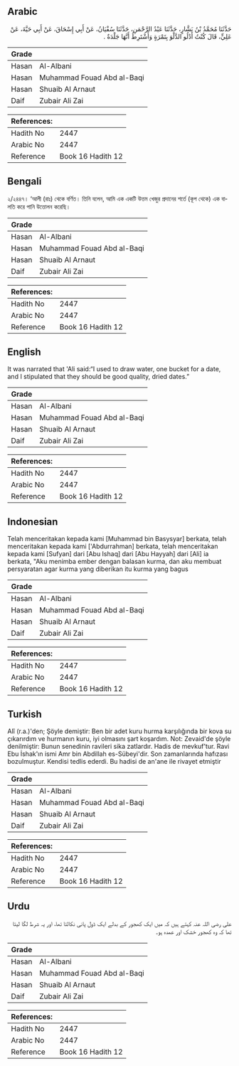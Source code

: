 ## Arabic


<div dir="rtl" lang="ar" style={{fontSize:'larger',backgroundColor:'#f8f9fa',padding:20}}>
حَدَّثَنَا مُحَمَّدُ بْنُ بَشَّارٍ، حَدَّثَنَا عَبْدُ الرَّحْمَنِ، حَدَّثَنَا سُفْيَانُ، عَنْ أَبِي إِسْحَاقَ، عَنْ أَبِي حَيَّةَ، عَنْ عَلِيٍّ، قَالَ كُنْتُ أَدْلُو الدَّلْوَ بِتَمْرَةٍ وَأَشْتَرِطُ أَنَّهَا جَلْدَةٌ ‏.‏
</div>
<div style={{backgroundColor:'#f8f9fa',padding:20, marginBottom: 10}}><table> <thead> <tr> <th>Grade</th> <th></th> </tr> </thead> <tbody> <tr><td>Hasan</td><td>Al-Albani</td></tr><tr><td>Hasan</td><td>Muhammad Fouad Abd al-Baqi</td></tr><tr><td>Hasan</td><td>Shuaib Al Arnaut</td></tr><tr><td>Daif</td><td>Zubair Ali Zai</td></tr></tbody></table><table> <thead> <tr> <th>References:</th> <th></th> </tr> </thead> <tbody><tr><td>Hadith No</td><td>2447</td></tr><tr><td>Arabic No</td><td>2447</td></tr><tr><td>Reference</td><td>Book 16 Hadith 12</td></tr></tbody></table></div>

## Bengali


<div dir="ltr" lang="bn" style={{fontSize:'larger',backgroundColor:'#f8f9fa',padding:20}}>
২/২৪৪৭। ‘আলী (রাঃ) থেকে বর্ণিত। তিনি বলেন, আমি এক একটি উত্তম খেজুর প্রদানের শর্তে (কূপ থেকে) এক বালতি করে পানি উত্তোলন করেছি।
</div>
<div style={{backgroundColor:'#f8f9fa',padding:20, marginBottom: 10}}><table> <thead> <tr> <th>Grade</th> <th></th> </tr> </thead> <tbody> <tr><td>Hasan</td><td>Al-Albani</td></tr><tr><td>Hasan</td><td>Muhammad Fouad Abd al-Baqi</td></tr><tr><td>Hasan</td><td>Shuaib Al Arnaut</td></tr><tr><td>Daif</td><td>Zubair Ali Zai</td></tr></tbody></table><table> <thead> <tr> <th>References:</th> <th></th> </tr> </thead> <tbody><tr><td>Hadith No</td><td>2447</td></tr><tr><td>Arabic No</td><td>2447</td></tr><tr><td>Reference</td><td>Book 16 Hadith 12</td></tr></tbody></table></div>

## English


<div dir="ltr" lang="en" style={{fontSize:'larger',backgroundColor:'#f8f9fa',padding:20}}>
It was narrated that 'Ali said:“I used to draw water, one bucket for a date, and I stipulated that they should be good quality, dried dates.”
</div>
<div style={{backgroundColor:'#f8f9fa',padding:20, marginBottom: 10}}><table> <thead> <tr> <th>Grade</th> <th></th> </tr> </thead> <tbody> <tr><td>Hasan</td><td>Al-Albani</td></tr><tr><td>Hasan</td><td>Muhammad Fouad Abd al-Baqi</td></tr><tr><td>Hasan</td><td>Shuaib Al Arnaut</td></tr><tr><td>Daif</td><td>Zubair Ali Zai</td></tr></tbody></table><table> <thead> <tr> <th>References:</th> <th></th> </tr> </thead> <tbody><tr><td>Hadith No</td><td>2447</td></tr><tr><td>Arabic No</td><td>2447</td></tr><tr><td>Reference</td><td>Book 16 Hadith 12</td></tr></tbody></table></div>

## Indonesian


<div dir="ltr" lang="id" style={{fontSize:'larger',backgroundColor:'#f8f9fa',padding:20}}>
Telah menceritakan kepada kami [Muhammad bin Basysyar] berkata, telah menceritakan kepada kami ['Abdurrahman] berkata, telah menceritakan kepada kami [Sufyan] dari [Abu Ishaq] dari [Abu Hayyah] dari [Ali] ia berkata, "Aku menimba ember dengan balasan kurma, dan aku membuat persyaratan agar kurma yang diberikan itu kurma yang bagus
</div>
<div style={{backgroundColor:'#f8f9fa',padding:20, marginBottom: 10}}><table> <thead> <tr> <th>Grade</th> <th></th> </tr> </thead> <tbody> <tr><td>Hasan</td><td>Al-Albani</td></tr><tr><td>Hasan</td><td>Muhammad Fouad Abd al-Baqi</td></tr><tr><td>Hasan</td><td>Shuaib Al Arnaut</td></tr><tr><td>Daif</td><td>Zubair Ali Zai</td></tr></tbody></table><table> <thead> <tr> <th>References:</th> <th></th> </tr> </thead> <tbody><tr><td>Hadith No</td><td>2447</td></tr><tr><td>Arabic No</td><td>2447</td></tr><tr><td>Reference</td><td>Book 16 Hadith 12</td></tr></tbody></table></div>

## Turkish


<div dir="ltr" lang="tr" style={{fontSize:'larger',backgroundColor:'#f8f9fa',padding:20}}>
Alî (r.a.)'den; Şöyle demiştir: Ben bir adet kuru hurma karşılığında bir kova su çıkarırdım ve hurmanın kuru, iyi olmasını şart koşardım. Not: Zevaid'de şöyle denilmiştir: Bunun senedinin ravileri sika zatIardır. Hadis de mevkuf'tur. Ravi Ebu İshak'ın ismi Amr bin Abdillah es-Sübeyi'dir. Son zamanlarında hafızası bozulmuştur. Kendisi tedlis ederdi. Bu hadisi de an'ane ile rivayet etmiştir
</div>
<div style={{backgroundColor:'#f8f9fa',padding:20, marginBottom: 10}}><table> <thead> <tr> <th>Grade</th> <th></th> </tr> </thead> <tbody> <tr><td>Hasan</td><td>Al-Albani</td></tr><tr><td>Hasan</td><td>Muhammad Fouad Abd al-Baqi</td></tr><tr><td>Hasan</td><td>Shuaib Al Arnaut</td></tr><tr><td>Daif</td><td>Zubair Ali Zai</td></tr></tbody></table><table> <thead> <tr> <th>References:</th> <th></th> </tr> </thead> <tbody><tr><td>Hadith No</td><td>2447</td></tr><tr><td>Arabic No</td><td>2447</td></tr><tr><td>Reference</td><td>Book 16 Hadith 12</td></tr></tbody></table></div>

## Urdu


<div dir="rtl" lang="ur" style={{fontSize:'larger',backgroundColor:'#f8f9fa',padding:20}}>
علی رضی اللہ عنہ کہتے ہیں کہ میں ایک کھجور کے بدلے ایک ڈول پانی نکالتا تھا، اور یہ شرط لگا لیتا تھا کہ وہ کھجور خشک اور عمدہ ہو۔
</div>
<div style={{backgroundColor:'#f8f9fa',padding:20, marginBottom: 10}}><table> <thead> <tr> <th>Grade</th> <th></th> </tr> </thead> <tbody> <tr><td>Hasan</td><td>Al-Albani</td></tr><tr><td>Hasan</td><td>Muhammad Fouad Abd al-Baqi</td></tr><tr><td>Hasan</td><td>Shuaib Al Arnaut</td></tr><tr><td>Daif</td><td>Zubair Ali Zai</td></tr></tbody></table><table> <thead> <tr> <th>References:</th> <th></th> </tr> </thead> <tbody><tr><td>Hadith No</td><td>2447</td></tr><tr><td>Arabic No</td><td>2447</td></tr><tr><td>Reference</td><td>Book 16 Hadith 12</td></tr></tbody></table></div>